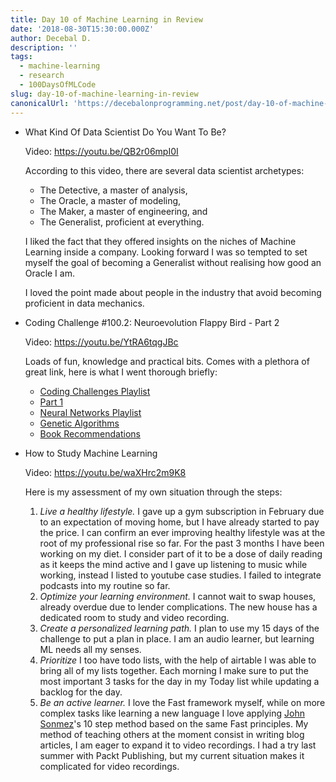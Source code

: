 ```yaml
---
title: Day 10 of Machine Learning in Review
date: '2018-08-30T15:30:00.000Z'
author: Decebal D.
description: ''
tags:
  - machine-learning
  - research
  - 100DaysOfMLCode
slug: day-10-of-machine-learning-in-review
canonicalUrl: 'https://decebalonprogramming.net/post/day-10-of-machine-learning-in-review'
---
```



* What Kind Of Data Scientist Do You Want To Be?
  
  Video: https://youtu.be/QB2r06mpI0I

  According to this video, there are several data scientist archetypes:

  - The Detective, a master of analysis,
  - The Oracle, a master of modeling,
  - The Maker, a master of engineering, and
  - The Generalist, proficient at everything.

  I liked the fact that they offered insights on the niches of Machine Learning
  inside a company. Looking forward I was so tempted to set myself the goal of 
  becoming a Generalist without realising how good an Oracle I am.

  I loved the point made about people in the industry that avoid becoming proficient
  in data mechanics.
	
* Coding Challenge #100.2: Neuroevolution Flappy Bird - Part 2

  Video: https://youtu.be/YtRA6tqgJBc
	
  Loads of fun, knowledge and practical bits.
  Comes with a plethora of great link, here is what I went thorough briefly:

  - [Coding Challenges Playlist](https://www.youtube.com/playlist?list=PLRqwX-V7Uu6ZiZxtDDRCi6uhfTH4FilpH)
  - [Part 1](https://youtu.be/cXgA1d_E-jY)
  - [Neural Networks Playlist](https://www.youtube.com/playlist?list=PLRqwX-V7Uu6aCibgK1PTWWu9by6XFdCfh)
  - [Genetic Algorithms](https://www.youtube.com/playlist?list=PLRqwX-V7Uu6bJM3VgzjNV5YxVxUwzALHV)
  - [Book Recommendations](https://www.amazon.com/shop/thecodingtrain)

* How to Study Machine Learning
  
  Video: https://youtu.be/waXHrc2m9K8
	
  Here is my assessment of my own situation through the steps:
	
  1. *Live a healthy lifestyle.*
    I gave up a gym subscription in February due to an expectation of moving home,
     but I have already started to pay the price. I can confirm an ever improving
     healthy lifestyle was at the root of my professional rise so far. For the past
     3 months I have been working on my diet. I consider part of it to be a dose
     of daily reading as it keeps the mind active and I gave up listening to music
     while working, instead I listed to youtube case studies. I failed to integrate 
     podcasts into my routine so far.
  2. *Optimize your learning environment.* I cannot wait to swap houses, 
    already overdue due to lender complications. The new house has a dedicated
    room to study and video recording.
  3. *Create a personalized learning path.* I plan to use my 15 days of 
    the challenge to put a plan in place. I am an audio learner, but learning 
    ML needs all my senses.     	
  4. *Prioritize* I too have todo lists, with the help of airtable I was able 
    to bring all of my lists together. Each morning I make sure to put the most important
    3 tasks for the day in my Today list while updating a backlog for the day. 
  5. *Be an active learner.* I love the Fast framework myself, while on more complex
    tasks like learning a new language I love applying [John Sonmez](https://simpleprogrammer.com/)'s
    10 step method based on the same Fast principles. My method of teaching others
    at the moment consist in writing blog articles, I am eager to expand it to video 
    recordings. I had a try last summer with Packt Publishing, but my current situation
    makes it complicated for video recordings.
